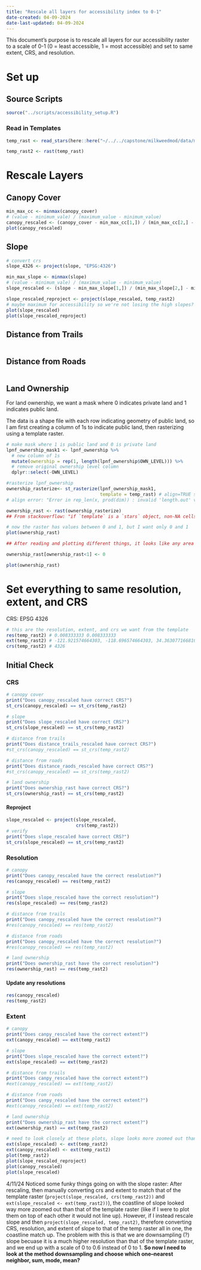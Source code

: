 ```yaml
---
title: "Rescale all layers for accessibility index to 0-1"
date-created: 04-09-2024
date-last-updated: 04-09-2024
---
```


This document's purpose is to rescale all layers for our accessibility raster to a scale of 0-1 (0 = least accessible, 1 = most accessible) and set to same extent, CRS, and resolution.

# Set up

## Source Scripts
```r
source("../scripts/accessibility_setup.R")
```

### Read in Templates
```r
temp_rast <- read_stars(here::here("~/../../capstone/milkweedmod/data/models/allpoints_bioclim_canopy_dem.tif"))

temp_rast2 <- rast(temp_rast)
```

# Rescale Layers

## Canopy Cover
```r
min_max_cc <- minmax(canopy_cover) 
# (value - minimum_vale) / (maximum_value - minimum_value)
canopy_rescaled <- (canopy_cover - min_max_cc[1,]) / (min_max_cc[2,] - min_max_cc[1,])
plot(canopy_rescaled)
```

## Slope
```r
# convert crs
slope_4326 <- project(slope, "EPSG:4326")

min_max_slope <- minmax(slope) 
# (value - minimum_vale) / (maximum_value - minimum_value)
slope_rescaled <- (slope - min_max_slope[1,]) / (min_max_slope[2,] - min_max_slope[1,])

slope_rescaled_reproject <- project(slope_rescaled, temp_rast2)
# maybe maximum for accessibility so we're not losing the high slopes?
plot(slope_rescaled)
plot(slope_rescaled_reproject)
```

## Distance from Trails
```r

```


## Distance from Roads
```r

```


## Land Ownership

For land ownership, we want a mask where 0 indicates private land and 1 indicates public land.

The data is a shape file with each row indicating geometry of public land, so I am first creating a column of 1s to indicate public land, then rasterizing using a template raster. 
```r
# make mask where 1 is public land and 0 is private land
lpnf_ownership_mask1 <- lpnf_ownership %>% 
  # new column of 1s
  mutate(ownership = rep(1, length(lpnf_ownership$OWN_LEVEL))) %>% 
  # remove original ownership level column
  dplyr::select(-OWN_LEVEL)

#rasterize lpnf_ownership
ownership_rasterize<- st_rasterize(lpnf_ownership_mask1, 
                                   template = temp_rast) # align=TRUE supposed to not keep template values but not working
# align error: "Error in rep_len(x, prod(dim)) : invalid 'length.out' value"

ownership_rast <- rast(ownership_rasterize)
## From stackoverflow: "if `template` is a `stars` object, non-NA cells that are not covered by `sf` receive the value in `template`; see also argument `align`."

# now the raster has values between 0 and 1, but I want only 0 and 1
plot(ownership_rast)

## After reading and plotting different things, it looks like any area in the template that the land ownership DIDN'T cover was kept as the value in the template raster. So I am going to try to replace any values that don't equal 1 to 0

ownership_rast[ownership_rast<1] <- 0

plot(ownership_rast)
```

# Set everything to same resolution, extent, and CRS

CRS: EPSG 4326

```r
# this are the resolution, extent, and crs we want from the template
res(temp_rast2) # 0.008333333 0.008333333
ext(temp_rast2) # -121.921574664303, -118.696574664303, 34.3630771668103, 36.4380771668103 (xmin, xmax, ymin, ymax)
crs(temp_rast2) # 4326
```


## Initial Check


### CRS
```r
# canopy cover
print("Does canopy_rescaled have correct CRS?")
st_crs(canopy_rescaled) == st_crs(temp_rast2)

# slope
print("Does slope_rescaled have correct CRS?")
st_crs(slope_rescaled) == st_crs(temp_rast2)

# distance from trails
print("Does distance_trails_rescaled have correct CRS?")
#st_crs(canopy_rescaled) == st_crs(temp_rast2)

# distance from roads
print("Does distance_raods_rescaled have correct CRS?")
#st_crs(canopy_rescaled) == st_crs(temp_rast2)

# land ownership
print("Does ownership_rast have correct CRS?")
st_crs(ownership_rast) == st_crs(temp_rast2)
```

#### Reproject
```r
slope_rescaled <- project(slope_rescaled,
                          crs(temp_rast2))
# verify
print("Does slope_rescaled have correct CRS?")
st_crs(slope_rescaled) == st_crs(temp_rast2)
```

### Resolution
```r
# canopy
print("Does canopy_rescaled have the correct resolution?")
res(canopy_rescaled) == res(temp_rast2)

# slope
print("Does slope_rescaled have the correct resolution?")
res(slope_rescaled) == res(temp_rast2)

# distance from trails
print("Does canopy_rescaled have the correct resolution?")
#res(canopy_rescaled) == res(temp_rast2)

# distance from roads
print("Does canopy_rescaled have the correct resolution?")
#res(canopy_rescaled) == res(temp_rast2)

# land ownership
print("Does ownership_rast have the correct resolution?")
res(ownership_rast) == res(temp_rast2)
```
#### Update any resolutions
```r
res(canopy_rescaled)
res(temp_rast2)

```


### Extent
```r
# canopy 
print("Does canpy_rescaled have the correct extent?")
ext(canopy_rescaled) == ext(temp_rast2)

# slope 
print("Does slope_rescaled have the correct extent?")
ext(slope_rescaled) == ext(temp_rast2)

# distance from trails 
print("Does canpy_rescaled have the correct extent?")
#ext(canopy_rescaled) == ext(temp_rast2)

# distance from roads 
print("Does canpy_rescaled have the correct extent?")
#ext(canopy_rescaled) == ext(temp_rast2)

# land ownership 
print("Does ownership_rast have the correct extent?")
ext(ownership_rast) == ext(temp_rast2)
```

```r
# need to look closely at these plots, slope looks more zoomed out than template even when same crs and extent
ext(slope_rescaled) <- ext(temp_rast2)
ext(canopy_rescaled) <- ext(temp_rast2)
plot(temp_rast2)
plot(slope_rescaled_reproject)
plot(canopy_rescaled)
plot(slope_rescaled)
```

4/11/24
Noticed some funky things going on with the slope raster: After rescaling, then manually converting crs and extent to match that of the template raster (`project(slope_rescaled, crs(temp_rast2))` and `ext(slope_rescaled <- ext(temp_rast2))`), the coastline of slope looked way more zoomed out than that of the template raster (like if I were to plot them on top of each other it would not line up). However, if I instead rescale slope and then `project(slope_rescaled, temp_rast2)`, therefore converting CRS, resolution, and extent of slope to that of the temp raster all in one, the coastline match up. The problem with this is that we are downsampling (?) slope becuase it is a much higher resolution than that of the template raster, and we end up with a scale of 0 to 0.6 instead of 0 to 1. **So now I need to look at the method downsampling and choose which one--nearest neighbor, sum, mode, mean?**
